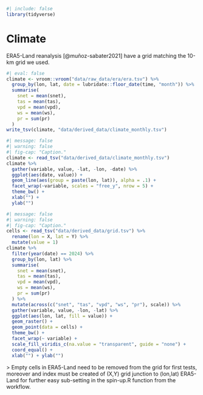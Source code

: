 ```r
#| include: false
library(tidyverse)
```

# Climate {.unnumbered}

ERA5-Land reanalysis [@muñoz-sabater2021] have a grid matching the 10-km grid we used.

```r
#| eval: false
climate <- vroom::vroom("data/raw_data/era/era.tsv") %>% 
  group_by(lon, lat, date = lubridate::floor_date(time, "month")) %>% 
  summarise(
    snet = mean(snet),
    tas = mean(tas),
    vpd = mean(vpd),
    ws = mean(ws),
    pr = sum(pr)
  )
write_tsv(climate, "data/derived_data/climate_monthly.tsv")
```

```r
#| message: false
#| warning: false
#| fig-cap: "Caption."
climate <- read_tsv("data/derived_data/climate_monthly.tsv")
climate %>% 
  gather(variable, value, -lat, -lon, -date) %>% 
  ggplot(aes(date, value)) +
  geom_line(aes(group = paste(lon, lat)), alpha = .1) +
  facet_wrap(~variable, scales = "free_y", nrow = 5) +
  theme_bw() +
  xlab("") +
  ylab("")
```

```r
#| message: false
#| warning: false
#| fig-cap: "Caption."
cells <- read_tsv("data/derived_data/grid.tsv") %>% 
  rename(lon = X, lat = Y) %>% 
  mutate(value = 1)
climate %>% 
  filter(year(date) == 2024) %>% 
  group_by(lon, lat) %>% 
  summarise(
    snet = mean(snet),
    tas = mean(tas),
    vpd = mean(vpd),
    ws = mean(ws),
    pr = sum(pr)
  ) %>% 
  mutate(across(c("snet", "tas", "vpd", "ws", "pr"), scale)) %>% 
  gather(variable, value, -lon, -lat) %>% 
  ggplot(aes(lon, lat, fill = value)) +
  geom_raster() +
  geom_point(data = cells) +
  theme_bw() +
  facet_wrap(~ variable) +
  scale_fill_viridis_c(na.value = "transparent", guide = "none") +
  coord_equal() +
  xlab("") + ylab("")
```

\> Empty cells in ERA5-Land need to be removed from the grid for first tests, moreover and index must be created of (X,Y) grid junction to (lon,lat) ERA5-Land for further easy sub-setting in the spin-up.R function from the workflow.

